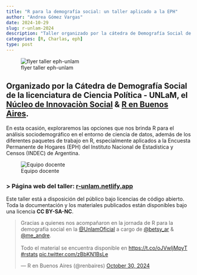 ```yaml
---
title: "R para la demografía social: un taller aplicado a la EPH"
author: "Andrea Gómez Vargas"
date: 2024-10-29
slug: r-unlam-2024
description: "Taller organizado por la cátedra de Demografía Social de la Licenciatura en Ciencia Política de la UNLaM"
categories: [R, Charlas, eph]
type: post
---
```


![flyer taller eph-unlam](portada.png)

## Organizado por la **Cátedra de Demografía Social de la licenciatura de Ciencia Política - UNLaM**, el [**Núcleo de Innovaciòn Social**](https://www.nucleodeinnovacion.com/) & [**R en Buenos Aires**](https://renbaires.github.io/).

En esta ocasión, exploraremos las opciones que nos brinda R para el análisis sociodemográfico en el entorno de ciencia de datos, además de los diferentes paquetes de trabajo en R, especialmente aplicados a la Encuesta Permanente de Hogares (EPH) del Instituto Nacional de Estadística y Censos (INDEC) de Argentina.

![Equipo docente](docentes.jpg)

### \> Página web del taller: [r-unlam.netlify.app](https://r-unlam.netlify.app/)

Este taller está a disposición del público bajo licencias de código abierto. Toda la documentación y los materiales publicados están disponibles bajo una licencia **CC BY-SA-NC**.

<blockquote class="twitter-tweet">

<p lang="es" dir="ltr">

Gracias a quienes nos acompañaron en la jornada de R para la demografía social en la <a href="https://twitter.com/UnlamOficial?ref_src=twsrc%5Etfw">@UnlamOficial</a> a cargo de <a href="https://twitter.com/betsy_ar?ref_src=twsrc%5Etfw">@betsy_ar</a> & <a href="https://twitter.com/me_andre?ref_src=twsrc%5Etfw">@me_andre</a>.<br><br>Todo el material se encuentra disponible en <a href="https://t.co/oJVwljMpyT">https://t.co/oJVwljMpyT</a> <a href="https://twitter.com/hashtag/rstats?src=hash&amp;ref_src=twsrc%5Etfw">#rstats</a> <a href="https://t.co/zBbKN1BsLe">pic.twitter.com/zBbKN1BsLe</a>

</p>

— R en Buenos Aires (@renbaires) <a href="https://twitter.com/renbaires/status/1851594911528939627?ref_src=twsrc%5Etfw">October 30, 2024</a>

</blockquote>

```{=html}
<script async src="https://platform.twitter.com/widgets.js" charset="utf-8"></script>
```

